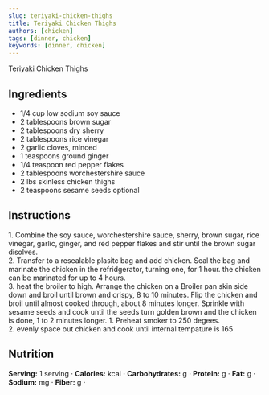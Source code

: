 ```yaml
---
slug: teriyaki-chicken-thighs
title: Teriyaki Chicken Thighs
authors: [chicken]
tags: [dinner, chicken]
keywords: [dinner, chicken]
---
```


Teriyaki Chicken Thighs
<!-- <img src="/img/chicken-and-orzo-skillet.jpg" alt="Creamy Chicken And Orzo Skillet Picture" width="800" height="670" /> -->

<!-- truncate -->

## Ingredients
- 1/4 cup low sodium soy sauce
- 2 tablespoons brown sugar
- 2 tablespoons dry sherry
- 2 tablespoons rice vinegar
- 2 garlic cloves, minced
- 1 teaspoons ground ginger
- 1/4 teaspoon red pepper flakes
- 2 tablespoons worchestershire sauce
- 2 lbs skinless chicken thighs
- 2 teaspoons sesame seeds optional
## Instructions 

<Tabs>
  <TabItem value="Broiled" label="Broiled">1. Combine the soy sauce, worchestershire sauce, sherry, brown sugar, rice vinegar, garlic, ginger, and red pepper flakes and stir until the brown sugar disolves.<br/>2. Transfer to a resealable plasitc bag and add chicken. Seal the bag and marinate the chicken in the refridgerator, turning one, for 1 hour. the chicken can be marinated for up to 4 hours.<br/>3. heat the broiler to high. Arrange the chicken on a Broiler pan skin side down and broil until brown and crispy, 8 to 10 minutes. Flip the chicken and broil until almost cooked through, about 8 minutes longer. Sprinkle with sesame seeds and cook until the seeds turn golden brown and the chicken is done, 1 to 2 minutes longer.</TabItem>
  <TabItem value="Smoked" label="Smoked">1. Preheat smoker to 250 degees. <br/>2. evenly space out chicken and cook until internal tempature is 165</TabItem>
</Tabs>

## Nutrition
**Serving:** 1 serving · 
**Calories:** kcal · 
**Carbohydrates:** g · 
**Protein:** g · 
**Fat:** g · 
**Sodium:** mg · 
**Fiber:** g · 